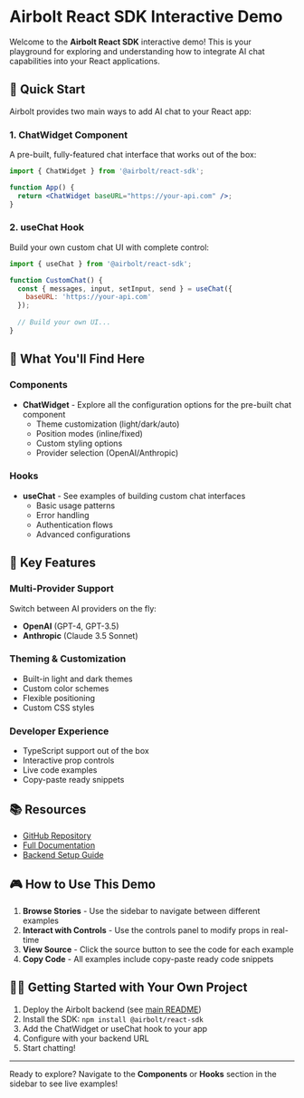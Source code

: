 
<Meta title="Introduction" />

# Airbolt React SDK Interactive Demo

Welcome to the **Airbolt React SDK** interactive demo! This is your playground for exploring and understanding how to integrate AI chat capabilities into your React applications.

## 🚀 Quick Start

Airbolt provides two main ways to add AI chat to your React app:

### 1. ChatWidget Component
A pre-built, fully-featured chat interface that works out of the box:

```jsx
import { ChatWidget } from '@airbolt/react-sdk';

function App() {
  return <ChatWidget baseURL="https://your-api.com" />;
}
```

### 2. useChat Hook
Build your own custom chat UI with complete control:

```jsx
import { useChat } from '@airbolt/react-sdk';

function CustomChat() {
  const { messages, input, setInput, send } = useChat({
    baseURL: 'https://your-api.com'
  });
  
  // Build your own UI...
}
```

## 🎯 What You'll Find Here

### Components
- **ChatWidget** - Explore all the configuration options for the pre-built chat component
  - Theme customization (light/dark/auto)
  - Position modes (inline/fixed)
  - Custom styling options
  - Provider selection (OpenAI/Anthropic)

### Hooks
- **useChat** - See examples of building custom chat interfaces
  - Basic usage patterns
  - Error handling
  - Authentication flows
  - Advanced configurations

## 🔧 Key Features

### Multi-Provider Support
Switch between AI providers on the fly:
- **OpenAI** (GPT-4, GPT-3.5)
- **Anthropic** (Claude 3.5 Sonnet)

### Theming & Customization
- Built-in light and dark themes
- Custom color schemes
- Flexible positioning
- Custom CSS styles

### Developer Experience
- TypeScript support out of the box
- Interactive prop controls
- Live code examples
- Copy-paste ready snippets

## 📚 Resources

- [GitHub Repository](https://github.com/Airbolt-AI/airbolt)
- [Full Documentation](https://github.com/Airbolt-AI/airbolt/tree/main/packages/react-sdk)
- [Backend Setup Guide](https://github.com/Airbolt-AI/airbolt#getting-started)

## 🎮 How to Use This Demo

1. **Browse Stories** - Use the sidebar to navigate between different examples
2. **Interact with Controls** - Use the controls panel to modify props in real-time
3. **View Source** - Click the source button to see the code for each example
4. **Copy Code** - All examples include copy-paste ready code snippets

## 🏃‍♂️ Getting Started with Your Own Project

1. Deploy the Airbolt backend (see [main README](https://github.com/Airbolt-AI/airbolt))
2. Install the SDK: `npm install @airbolt/react-sdk`
3. Add the ChatWidget or useChat hook to your app
4. Configure with your backend URL
5. Start chatting!

---

Ready to explore? Navigate to the **Components** or **Hooks** section in the sidebar to see live examples!